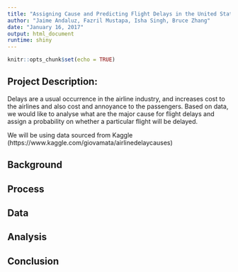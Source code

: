 ```yaml
---
title: "Assigning Cause and Predicting Flight Delays in the United States"
author: "Jaime Andaluz, Fazril Mustapa, Isha Singh, Bruce Zhang"
date: "January 16, 2017"
output: html_document
runtime: shiny
---
```


```r
knitr::opts_chunk$set(echo = TRUE)
```

## Project Description:

Delays are a usual occurrence in the airline industry, and increases cost to the airlines and also cost and annoyance to the passengers. Based on data, we would like to analyse what are the major cause for flight delays and assign a probability on whether a particular flight will be delayed. 

We will be using data sourced from Kaggle (https://www.kaggle.com/giovamata/airlinedelaycauses)


## Background




## Process




## Data




## Analysis




## Conclusion

